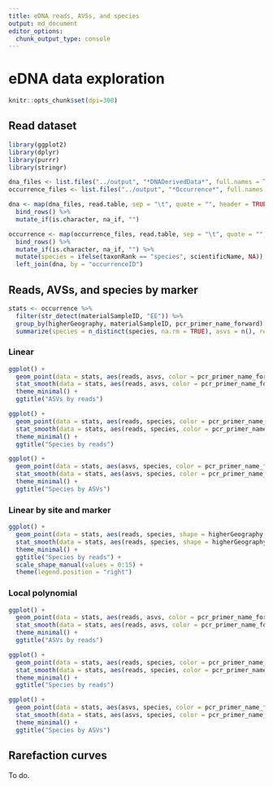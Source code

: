 ```yaml
---
title: eDNA reads, AVSs, and species
output: md_document
editor_options: 
  chunk_output_type: console
---
```


# eDNA data exploration

```r
knitr::opts_chunk$set(dpi=300)
```

## Read dataset

```r
library(ggplot2)
library(dplyr)
library(purrr)
library(stringr)

dna_files <- list.files("../output", "*DNADerivedData*", full.names = TRUE)
occurrence_files <- list.files("../output", "*Occurrence*", full.names = TRUE)

dna <- map(dna_files, read.table, sep = "\t", quote = "", header = TRUE) %>%
  bind_rows() %>%
  mutate_if(is.character, na_if, "")

occurrence <- map(occurrence_files, read.table, sep = "\t", quote = "", header = TRUE) %>%
  bind_rows() %>%
  mutate_if(is.character, na_if, "") %>%
  mutate(species = ifelse(taxonRank == "species", scientificName, NA)) %>%
  left_join(dna, by = "occurrenceID")
```

## Reads, AVSs, and species by marker

```r
stats <- occurrence %>%
  filter(str_detect(materialSampleID, "EE")) %>%
  group_by(higherGeography, materialSampleID, pcr_primer_name_forward) %>%
  summarize(species = n_distinct(species, na.rm = TRUE), asvs = n(), reads = sum(organismQuantity))
```

### Linear

```r
ggplot() +
  geom_point(data = stats, aes(reads, asvs, color = pcr_primer_name_forward)) +
  stat_smooth(data = stats, aes(reads, asvs, color = pcr_primer_name_forward), method = "lm", geom = "smooth", formula = (y ~ x)) +
  theme_minimal() +
  ggtitle("ASVs by reads")

ggplot() +
  geom_point(data = stats, aes(reads, species, color = pcr_primer_name_forward)) +
  stat_smooth(data = stats, aes(reads, species, color = pcr_primer_name_forward), method = "lm", geom = "smooth", formula = (y ~ x)) +
  theme_minimal() +
  ggtitle("Species by reads")

ggplot() +
  geom_point(data = stats, aes(asvs, species, color = pcr_primer_name_forward)) +
  stat_smooth(data = stats, aes(asvs, species, color = pcr_primer_name_forward), method = "lm", geom = "smooth", formula = (y ~ x)) +
  theme_minimal() +
  ggtitle("Species by ASVs")
```

### Linear by site and marker

```r
ggplot() +
  geom_point(data = stats, aes(reads, species, shape = higherGeography, color = pcr_primer_name_forward)) +
  stat_smooth(data = stats, aes(reads, species, shape = higherGeography, color = pcr_primer_name_forward), method = "lm", geom = "smooth", formula = (y ~ x), se = FALSE) +
  theme_minimal() +
  ggtitle("Species by reads") +
  scale_shape_manual(values = 0:15) +
  theme(legend.position = "right")
```

### Local polynomial

```r
ggplot() +
  geom_point(data = stats, aes(reads, asvs, color = pcr_primer_name_forward)) +
  stat_smooth(data = stats, aes(reads, asvs, color = pcr_primer_name_forward), method = "loess", geom = "smooth", formula = (y ~ x)) +
  theme_minimal() +
  ggtitle("ASVs by reads")

ggplot() +
  geom_point(data = stats, aes(reads, species, color = pcr_primer_name_forward)) +
  stat_smooth(data = stats, aes(reads, species, color = pcr_primer_name_forward), method = "loess", geom = "smooth", formula = (y ~ x)) +
  theme_minimal() +
  ggtitle("Species by reads")

ggplot() +
  geom_point(data = stats, aes(asvs, species, color = pcr_primer_name_forward)) +
  stat_smooth(data = stats, aes(asvs, species, color = pcr_primer_name_forward), method = "loess", geom = "smooth", formula = (y ~ x)) +
  theme_minimal() +
  ggtitle("Species by ASVs")
```

## Rarefaction curves

To do.
